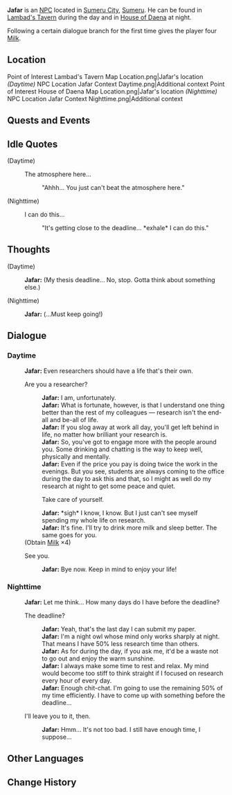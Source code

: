 {{Character Infobox
|type             = NPC
|image            = NPC Jafar.png
|region           = Sumeru
|affiliation      = Sumeru Akademiya
|title            = Researcher

|ancestry         = <!-- Clan/family -->
|father           = 
|mother           = 
|spouse           = 
|sibling          = 
|child            = 
|relative         = 

|voiceEN          = 
|voiceCN          = 
|voiceJP          = 
|dialoguereward   = {{Card|Milk|4}}
}}
'''Jafar''' is an [[NPC]] located in [[Sumeru City]], [[Sumeru]]. He can be found in [[Lambad's Tavern]] during the day and in [[House of Daena]] at night.

Following a certain dialogue branch for the first time gives the player four [[Milk]].

==Location==
<gallery>
Point of Interest Lambad's Tavern Map Location.png|Jafar's location ''(Daytime)''
NPC Location Jafar Context Daytime.png|Additional context
Point of Interest House of Daena Map Location.png|Jafar's location ''(Nighttime)''
NPC Location Jafar Context Nighttime.png|Additional context
</gallery>
<!--
==Profile==
''(To be added.)''

===Personality===
''(To be added.)''

===Appearance===
''(To be added.)''
-->
==Quests and Events==
{{Quests and Events}}

==Idle Quotes==
{{Dialogue start}}
;(Daytime)
: {{DIcon|Idle}} The atmosphere here...
:: {{A|VO Jafar 01.ogg}} "Ahhh... You just can't beat the atmosphere here."

;(Nighttime)
: {{DIcon|Idle}} I can do this...
:: {{A|VO Jafar 02.ogg}} "It's getting close to the deadline... *exhale* I can do this."
{{Dialogue end}}

==Thoughts==
{{All Schemes to Know Explanation|name=Jafar}}
{{Dialogue start}}
;(Daytime)
:{{A|VO Jafar All Schemes to Know 01.ogg}} '''Jafar:''' (My thesis deadline... No, stop. Gotta think about something else.)

;(Nighttime)
:{{A|VO Jafar All Schemes to Know 02.ogg}} '''Jafar:''' (...Must keep going!)
{{Dialogue end}}

==Dialogue==
===Daytime===
{{Dialogue start}}
:'''Jafar:''' Even researchers should have a life that's their own.
:{{DIcon}} Are you a researcher?
::'''Jafar:''' I am, unfortunately.
::'''Jafar:''' What is fortunate, however, is that I understand one thing better than the rest of my colleagues &mdash; research isn't the end-all and be-all of life.
::'''Jafar:''' If you slog away at work all day, you'll get left behind in life, no matter how brilliant your research is.
::'''Jafar:''' So, you've got to engage more with the people around you. Some drinking and chatting is the way to keep well, physically and mentally.
::'''Jafar:''' Even if the price you pay is doing twice the work in the evenings. But you see, students are always coming to the office during the day to ask this and that, so I might as well do my research at night to get some peace and quiet.
::{{DIcon|Reward}} Take care of yourself.
::'''Jafar:''' *sigh* I know, I know. But I just can't see myself spending my whole life on research.
::'''Jafar:''' It's fine. I'll try to drink more milk and sleep better. The same goes for you.
:;(Obtain [[Milk]] ×4)
:{{DIcon}} See you.
::'''Jafar:''' Bye now. Keep in mind to enjoy your life!
{{Dialogue end}}

===Nighttime===
{{Dialogue start}}
:'''Jafar:''' Let me think... How many days do I have before the deadline?
:{{DIcon}} The deadline?
::'''Jafar:''' Yeah, that's the last day I can submit my paper.
::'''Jafar:''' I'm a night owl whose mind only works sharply at night. That means I have 50% less research time than others.
::'''Jafar:''' As for during the day, if you ask me, it'd be a waste not to go out and enjoy the warm sunshine.
::'''Jafar:''' I always make some time to rest and relax. My mind would become too stiff to think straight if I focused on research every hour of every day.
::'''Jafar:''' Enough chit-chat. I'm going to use the remaining 50% of my time efficiently. I have to come up with something before the deadline...
:{{DIcon}} I'll leave you to it, then.
::'''Jafar:''' Hmm... It's not too bad. I still have enough time, I suppose...
{{Dialogue end}}
<!--
==Event Dialogue==
===Event Name===
{{Dialogue start}}
:'''{{subst:PAGENAME}}:'''
{{Dialogue end}}

==Trivia==
* 
-->
==Other Languages==
{{Other Languages
|default_hidden = 1
|en      = Jafar
|zhs     = 贾法尔
|zhs_rm  = Jiǎfǎ'ěr
|zht     = 賈法爾
|zht_rm  = Jiǎfǎ'ěr
|ja      = ジャファル
|ja_rm   = Jafaru
|ko      = 자파
|ko_rm   = Japa
|es      = Jafar
|fr      = Jafar
|ru      = Джафар
|th      = Jafar
|vi      = Jafar
|de      = Jafar
|id      = Jafar
|pt      = Jafar
|tr      = Jafar
|it      = Jafar
}}

==Change History==
{{Change History|3.0}}
<!--
==References==
{{Reflist}}
-->